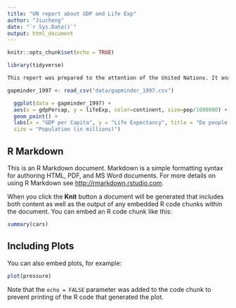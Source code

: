 ```yaml
---
title: "UN report about GDP and Life Exp"
author: "Jiucheng"
date: "`r Sys.Date()`"
output: html_document
---
```


```r
knitr::opts_chunk$set(echo = TRUE)
```
```r
library(tidyverse)
```
```r
This report was prepared to the attention of the United Nations. It analyzes the relationship between a country's GDP, its life expectancy and CO2 emissions. Our goal is to determine to what degree a country’s economic strength or weakness may be related to its public health status and impact on climate pollution. We hypothesize that both life expectancy and CO2 emissions increase with a country's GDP.
```

```r
gapminder_1997 <- read_csv("data/gapminder_1997.csv")
```
```r
  ggplot(data = gapminder_1997) +
  aes(x = gdpPercap, y = lifeExp, color=continent, size=pop/1000000) +
  geom_point() +
  labs(x = "GDP per Capita", y = "Life Expectancy", title = "Do people in richer countries live longer?", 
  size = "Population (in millions)")
```








## R Markdown

This is an R Markdown document. Markdown is a simple formatting syntax for authoring HTML, PDF, and MS Word documents. For more details on using R Markdown see <http://rmarkdown.rstudio.com>.

When you click the **Knit** button a document will be generated that includes both content as well as the output of any embedded R code chunks within the document. You can embed an R code chunk like this:

```r
summary(cars)
```

## Including Plots

You can also embed plots, for example:

```r
plot(pressure)
```

Note that the `echo = FALSE` parameter was added to the code chunk to prevent printing of the R code that generated the plot.

